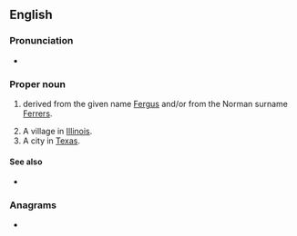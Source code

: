 {{also|ferris}}
==English==

===Pronunciation===
* {{rhymes|ɛrəs|lang=en}}

===Proper noun===
{{en-proper noun}}

# {{surname|from=given names|dot=}} derived from the given name [[Fergus]] and/or from the Norman surname [[Ferrers]].
# A village in [[Illinois]].
# A city in [[Texas]].

====See also====
* {{l|en|Ferris wheel}}

{{topics|en|Cities|Villages|Illinois|Texas}}

===Anagrams===
* {{anagrams|en|Friers|firers|friers}}